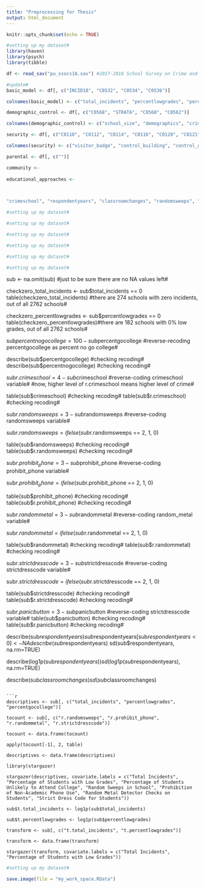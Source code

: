 ```yaml
---
title: "Preprocessing for Thesis"
output: html_document
---
```

```r
knitr::opts_chunk$set(echo = TRUE)
```

```r
#setting up my dataset#
library(haven)
library(psych)
library(tibble)

df <- read_sav("pu_ssocs18.sav") #2017-2018 School Survey on Crime and Safety Dataset; find the hyperlink above#

#update#
basic_model <- df[, c("INCID18", "C0532", "C0534", "C0536")]

colnames(basic_model) <- c("total_incidents", "percentlowgrades", "percentgocollege", "percentacadimpt")

demographic_control <- df[, c("C0568", "STRATA", "C0560", "C0562")]

colnames(demographic_control) <- c("school_size", "demographics", "crime_live", "crime_area")

security <- df[, c("C0110", "C0112", "C0114", "C0116", "C0120", "C0121", "C0122", "C0125", "C0129", "C0134", "C0136", "C0138", "C0140", "C0139", "C0141", "C0143", "C0142", "C0144", "C0146", "C0150", "C0153")]

colnames(security) <- c("visitor_badge", "control_building", "control_ground", "require_check", "random_check", "lock_inside", "close_lunch", "random_sweep", "drug_testing", "wear_uniform", "dress_code", "school_lockers", "book_bags", "panic_button", "emergency_notif", "anonymous_report", "student_id", "staff_id", "security_camera", "radio", "prohibit_phone")

parental <- df[, c("")]

community <- 
  
educational_approaches <- 


                   
"crimeschool", "respondentyears", "classroomchanges", "randomsweeps", "prohibit_phone", "randommetal", "strictdresscode", "panicbutton") #adding variable names#
```

```r
#setting up my dataset#

```

```r
#setting up my dataset#

```

```r
#setting up my dataset#

```

```r
#setting up my dataset#

```

```r
#setting up my dataset#

```

```r
#setting up my dataset#

```






sub <- na.omit(sub) #just to be sure there are no NA values left#

checkzero_total_incidents <- sub$total_incidents == 0
table(checkzero_total_incidents) #there are 274 schools with zero incidents, out of all 2762 schools#

checkzero_percentlowgrades <- sub$percentlowgrades == 0
table(checkzero_percentlowgrades)#there are 182 schools with 0% low grades, out of all 2762 schools#

sub$percentnogocollege = 100 - sub$percentgocollege #reverse-recoding percentgocollege as percent no go college#

describe(sub$percentgocollege) #checking recoding#
describe(sub$percentnogocollege) #checking recoding#

sub$r.crimeschool = 4 - sub$crimeschool #reverse-coding crimeschool variable#
#now, higher level of r.crimeschool means higher level of crime#

table(sub$crimeschool) #checking recoding#
table(sub$r.crimeschool) #checking recoding#


sub$r.randomsweeps = 3 - sub$randomsweeps #reverse-coding randomsweeps variable#

sub$r.randomsweeps = ifelse(sub$r.randomsweeps == 2, 1, 0)

table(sub$randomsweeps) #checking recoding#
table(sub$r.randomsweeps) #checking recoding#

sub$r.prohibit_phone = 3 - sub$prohibit_phone #reverse-coding prohibit_phone variable#

sub$r.prohibit_phone = ifelse(sub$r.prohibit_phone == 2, 1, 0)

table(sub$prohibit_phone) #checking recoding#
table(sub$r.prohibit_phone) #checking recoding#

sub$r.randommetal = 3 - sub$randommetal #reverse-coding random_metal variable#

sub$r.randommetal = ifelse(sub$r.randommetal == 2, 1, 0)

table(sub$randommetal) #checking recoding#
table(sub$r.randommetal) #checking recoding#

sub$r.strictdresscode = 3 - sub$strictdresscode #reverse-coding strictdresscode variable#

sub$r.strictdresscode = ifelse(sub$r.strictdresscode == 2, 1, 0)

table(sub$strictdresscode) #checking recoding#
table(sub$r.strictdresscode) #checking recoding#

sub$r.panicbutton = 3 - sub$panicbutton #reverse-coding strictdresscode variable#
table(sub$panicbutton) #checking recoding#
table(sub$r.panicbutton) #checking recoding#

describe(sub$respondentyears)
sub$respondentyears[sub$respondentyears < 0] <- NA
describe(sub$respondentyears)
sd(sub$respondentyears, na.rm=TRUE)

describe(log1p(sub$respondentyears))
sd(log1p(sub$respondentyears), na.rm=TRUE)

describe(sub$classroomchanges)
sd(sub$classroomchanges)
```
 
```r

descriptives <- sub[, c("total_incidents", "percentlowgrades", "percentgocollege")]

tocount <- sub[, c("r.randomsweeps", "r.prohibit_phone", "r.randommetal", "r.strictdresscode")]

tocount <- data.frame(tocount)

apply(tocount[-1], 2, table)

descriptives <- data.frame(descriptives)

library(stargazer)

stargazer(descriptives, covariate.labels = c("Total Incidents", "Percentage of Students with Low Grades", "Percentage of Students Unlikely to Attend College", "Random Sweeps in School", "Prohibition of Non-Academic Phone Use", "Random Metal Detector Checks on Students", "Strict Dress Code for Students"))

sub$t.total_incidents <- log1p(sub$total_incidents)

sub$t.percentlowgrades <- log1p(sub$percentlowgrades)

transform <- sub[, c("t.total_incidents", "t.percentlowgrades")]

transform <- data.frame(transform)

stargazer(transform, covariate.labels = c("Total Incidents", "Percentage of Students with Low Grades"))
```

```r
#setting up my dataset#

save.image(file = "my_work_space.RData")

```

